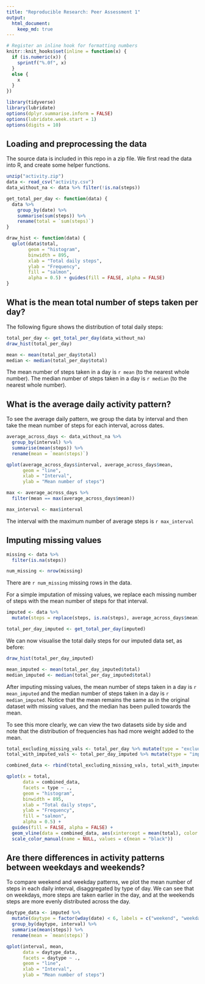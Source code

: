 ```yaml
---
title: "Reproducible Research: Peer Assessment 1"
output: 
  html_document:
    keep_md: true
---
```


```r
# Register an inline hook for formatting numbers
knitr::knit_hooks$set(inline = function(x) {
  if (is.numeric(x)) {
    sprintf("%.0f", x)
  }
  else {
    x
  }
})

library(tidyverse)
library(lubridate)
options(dplyr.summarise.inform = FALSE)
options(lubridate.week.start = 1)
options(digits = 10)
```

## Loading and preprocessing the data

The source data is included in this repo in a zip file. We first read the data into R, and create some helper functions.

```r
unzip("activity.zip")
data <- read_csv("activity.csv")
data_without_na <- data %>% filter(!is.na(steps))

get_total_per_day <- function(data) {
  data %>%
    group_by(date) %>%
    summarise(sum(steps)) %>%
    rename(total = `sum(steps)`)
}

draw_hist <- function(data) {
  qplot(data$total,
        geom = "histogram",
        binwidth = 895,
        xlab = "Total daily steps",
        ylab = "Frequency",
        fill = "salmon",
        alpha = 0.5) + guides(fill = FALSE, alpha = FALSE)
}
```

## What is the mean total number of steps taken per day?

The following figure shows the distribution of total daily steps:

```r
total_per_day <- get_total_per_day(data_without_na)
draw_hist(total_per_day)

mean <- mean(total_per_day$total)
median <- median(total_per_day$total)
```

The mean number of steps taken in a day is `r mean` (to the nearest whole number).
The median number of steps taken in a day is `r median` (to the nearest whole number).

## What is the average daily activity pattern?

To see the average daily pattern, we group the data by interval and then
take the mean number of steps for each interval, across dates.

```r
average_across_days <- data_without_na %>%
  group_by(interval) %>%
  summarise(mean(steps)) %>%
  rename(mean = `mean(steps)`)

qplot(average_across_days$interval, average_across_days$mean,
      geom = "line",
      xlab = "Interval",
      ylab = "Mean number of steps")

max <- average_across_days %>%
  filter(mean == max(average_across_days$mean))

max_interval <- max$interval
```


The interval with the maximum number of average steps is `r max_interval`

## Imputing missing values

```r
missing <- data %>%
  filter(is.na(steps))

num_missing <- nrow(missing)
```

There are `r num_missing` missing rows in the data.

For a simple imputation of missing values, we replace each missing number of steps with the mean number of steps for that interval.

```r
imputed <- data %>%
  mutate(steps = replace(steps, is.na(steps), average_across_days$mean))

total_per_day_imputed <- get_total_per_day(imputed)
```

We can now visualise the total daily steps for our imputed data set, as before:

```r
draw_hist(total_per_day_imputed)

mean_imputed <- mean(total_per_day_imputed$total)
median_imputed <- median(total_per_day_imputed$total)
```

After imputing missing values, the mean number of steps taken in a day is `r mean_imputed`
and the median number of steps taken in a day is `r median_imputed`. Notice that the mean remains the same as in the original dataset with missing values, and the median has been pulled towards the mean.

To see this more clearly, we can view the two datasets side by side and note that the distribution of frequencies has had more weight added to the mean.

```r

total_excluding_missing_vals <- total_per_day %>% mutate(type = "excluding missing values")
total_with_imputed_vals <- total_per_day_imputed %>% mutate(type = "imputed missing value")

combined_data <- rbind(total_excluding_missing_vals, total_with_imputed_vals)

qplot(x = total,
      data = combined_data,
      facets = type ~ .,
      geom = "histogram",
      binwidth = 895,
      xlab = "Total daily steps",
      ylab = "Frequency",
      fill = "salmon",
      alpha = 0.5) +
  guides(fill = FALSE, alpha = FALSE) +
  geom_vline(data = combined_data, aes(xintercept = mean(total), color = "mean"), linetype = "dashed") +
  scale_color_manual(name = NULL, values = c(mean = "black"))
```

## Are there differences in activity patterns between weekdays and weekends?

To compare weekend and weekday patterns, we plot the mean number of steps in each daily interval, disaggregated by type of day. We can see that on weekdays, more steps are taken earlier in the day, and at the weekends steps are more evenly distributed across the day.

```r
daytype_data <- imputed %>%
  mutate(daytype = factor(wday(date) < 6, labels = c("weekend", "weekday"))) %>%
  group_by(daytype, interval) %>%
  summarise(mean(steps)) %>%
  rename(mean = `mean(steps)`)

qplot(interval, mean,
      data = daytype_data,
      facets = daytype ~ .,
      geom = "line",
      xlab = "Interval",
      ylab = "Mean number of steps")
```